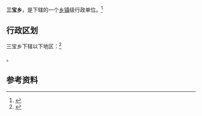 {{中国乡级行政区|21/13/81/228/000}}

'''三宝乡'''，是{{PRC admin/fullname|21/13/81/228/000|3}}下辖的一个[[乡镇|乡镇]]级行政单位。<ref>{{PRC admin/ref sgc|{{PRC admin/parent|21/13/81/228/000}}}}</ref>

== 行政区划 ==

三宝乡下辖以下地区：<ref>{{PRC admin/ref sgc|21/13/81/228/000}}</ref>

{{PRC admin/children|21/13/81/228/000}}。

== 参考资料 ==

{{reflist}}

{{行政区划小作品}}
{{PRC admin/navcat|21/13/81/228/000}}